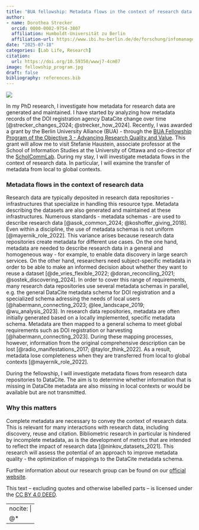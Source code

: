 ```yaml
---
title: "BUA fellowship: Metadata flows in the context of research data "
author:
- name: Dorothea Strecker
  orcid: 0000-0002-9754-3807
  affiliation: Humboldt-Universität zu Berlin
  affiliation-url: https://www.ibi.hu-berlin.de/de/forschung/infomanagement/teaminfomanagement
date: "2025-07-18"
categories: [Lab Life, Research]
citation:
  url: https://doi.org/10.59350/wwwj7-4cm07 
image: fellowship_program.jpg
draft: false
bibliography: references.bib
---
```


![](fellowship_program.jpg)

In my PhD research, I investigate how metadata for research data are generated and maintained. I have started by analyzing how metadata records of the DOI registration agency DataCite change over time [@strecker_changes_2024; @strecker_how_2024]. Recently, I was awarded a grant by the Berlin University Alliance (BUA) - through the [BUA Fellowship Program of the Objective 3 - Advancing Research Quality and Value](https://www.berlin-university-alliance.de/en/commitments/research-quality/forschung/fellowship/index.html). This grant will allow me to visit Stefanie Haustein, associate professor at the School of Information Studies at the University of Ottawa and co-director of the [ScholCommLab](https://www.scholcommlab.ca). During my stay, I will investigate metadata flows in the context of research data. In particular, I will examine the transfer of metadata from local to global contexts.

### Metadata flows in the context of research data

Research data are typically deposited in research data repositories - infrastructures that specialize in handling this resource type. Metadata describing the datasets are also generated and maintained at these infrastructures. Numerous standards - metadata schemas - are used to describe research data [@asok_common_2024; @koshoffer_giving_2018]. Even within a discipline, the use of metadata schemas is not uniform [@mayernik_role_2022]. This variance arises because research data repositories create metadata for different use cases. On the one hand, metadata are needed to describe research data in a general and homogeneous way - for example, to enable data discovery in large search services. On the other hand, researchers need subject-specific metadata in order to be able to make an informed decision about whether they want to reuse a dataset [@de_vries_flexible_2022; @doran_reconciling_2021; @sostek_discovering_2024]. In order to cover this range of requirements, many research data repositories use several metadata schemas in parallel, e.g. the general DataCite metadata schema for DOI registration and a specialized schema adressing the needs of local users [@habermann_connecting_2023; @lee_landscape_2019; @wu_analysis_2023]. In research data repositories, metadata are often initially generated based on a locally implemented, specific metadata schema. Metadata are then mapped to a general schema to meet global requirements such as DOI registration or harvesting [@habermann_connecting_2023]. During these mapping processes, however, information from the original comprehensive description can be lost [@radio_manifestations_2017; @taylor_think_2022]. As a result, metadata lose completeness when they are transferred from local to global contexts [@mayernik_role_2022].

During the fellowship, I will investigate metadata flows from research data repositories to DataCite. The aim is to determine whether information that is missing in DataCite metadata are also missing in local contexts or would be available but are not transmitted.

### Why this matters

Complete metadata are necessary to convey the context of research data. This is relevant for many interactions with research data, including discovery, reuse and citation. Bibliometric research in particular is hindered by incomplete metadata, as is the development of metrics that are intended to reflect the impact of research data [@ninkov_datasets_2021]. This research will assess the potential of an approach to improve metadata quality - the optimization of mappings to the DataCite metadata schema.

Further information about our research group can be found on our [official website](http://hu.berlin/infomgnt).

This text – excluding quotes and otherwise labelled parts – is licensed under the [CC BY 4.0 DEED](https://creativecommons.org/licenses/by/4.0/deed.de).

---
nocite: |
  @*
---
